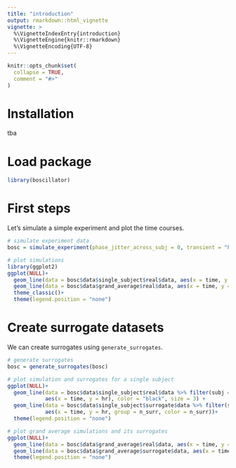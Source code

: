 ```yaml
---
title: "introduction"
output: rmarkdown::html_vignette
vignette: >
  %\VignetteIndexEntry{introduction}
  %\VignetteEngine{knitr::rmarkdown}
  %\VignetteEncoding{UTF-8}
---
```


```r
knitr::opts_chunk$set(
  collapse = TRUE,
  comment = "#>"
)
```

# Installation

tba 

# Load package

```r
library(boscillator)
```

# First steps

Let's simulate a simple experiment and plot the time courses.
```r
# simulate experiment data
bosc = simulate_experiment(phase_jitter_across_subj = 0, transient = "hanning")

# plot simulations
library(ggplot2)
ggplot(NULL)+
  geom_line(data = bosc$data$single_subject$real$data, aes(x = time, y = hr, group = subj, color = subj), linetype = "dashed")+
  geom_line(data = bosc$data$grand_average$real$data, aes(x = time, y = hr), size = 2)+
  theme_classic()+
  theme(legend.position = "none")

```


# Create surrogate datasets

We can create surrogates using `generate_surrogates`.

```r

# generate surrogates
bosc = generate_surrogates(bosc)

# plot simulation and surrogates for a single subject
ggplot(NULL)+
  geom_line(data = bosc$data$single_subject$real$data %>% filter(subj == 2),
            aes(x = time, y = hr), color = "black", size = 3) +
  geom_line(data = bosc$data$single_subject$surrogate$data %>% filter(subj == 2),
            aes(x = time, y = hr, group = n_surr, color = n_surr))+
  theme(legend.position = "none")

# plot grand average simulations and its surrogates
ggplot(NULL)+
  geom_line(data = bosc$data$grand_average$real$data, aes(x = time, y = hr), color = "black", size = 3) +
  geom_line(data = bosc$data$grand_average$surrogate$data, aes(x = time, y = hr, group = n_surr, color = n_surr))+
  theme(legend.position = "none")

```
